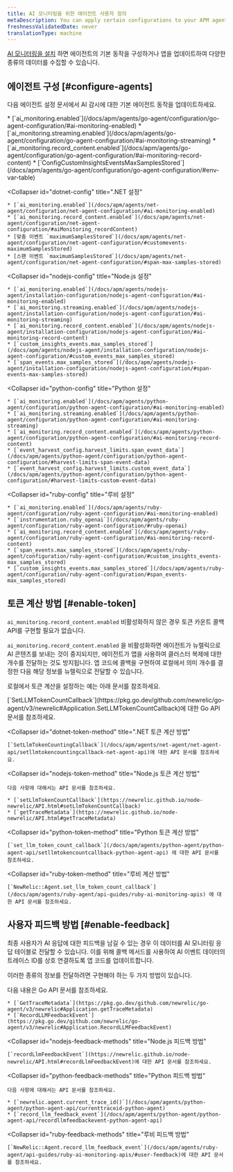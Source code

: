 ```yaml
---
title: AI 모니터링을 위한 에이전트 사용자 정의
metaDescription: You can apply certain configurations to your APM agents to change how your AI data appears in New Relic.
freshnessValidatedDate: never
translationType: machine
---
```


[AI 모니터링을 설치](/install/ai-monitoring) 하면 에이전트의 기본 동작을 구성하거나 앱을 업데이트하여 다양한 종류의 데이터를 수집할 수 있습니다.

## 에이전트 구성 [#configure-agents]

다음 에이전트 설정 문서에서 AI 감시에 대한 기본 에이전트 동작을 업데이트하세요.

<CollapserGroup>
  <Collapser
    id="go-config"
    title="설정으로 이동"
  >
    * [`ai_monitoring.enabled`](/docs/apm/agents/go-agent/configuration/go-agent-configuration/#ai-monitoring-enabled)
    * [`ai_monitoring.streaming.enabled`](/docs/apm/agents/go-agent/configuration/go-agent-configuration/#ai-monitoring-streaming)
    * [`ai_monitoring.record_content.enabled`](/docs/apm/agents/go-agent/configuration/go-agent-configuration/#ai-monitoring-record-content)
    * [`ConfigCustomInsightsEventsMaxSamplesStored`](/docs/apm/agents/go-agent/configuration/go-agent-configuration/#env-var-table)
  </Collapser>

  <Collapser
    id="dotnet-config"
    title=".NET 설정"
  >
    * [`ai_monitoring.enabled`](/docs/apm/agents/net-agent/configuration/net-agent-configuration/#ai-monitoring-enabled)
    * [`ai_monitoring.record_content.enabled`](/docs/apm/agents/net-agent/configuration/net-agent-configuration/#aiMonitoring_recordContent)
    * [맞춤 이벤트 `maximumSamplesStored`](/docs/apm/agents/net-agent/configuration/net-agent-configuration/#customevents-maximumSamplesStored)
    * [스팬 이벤트 `maximumSamplesStored`](/docs/apm/agents/net-agent/configuration/net-agent-configuration/#span-max-samples-stored)
  </Collapser>

  <Collapser
    id="nodejs-config"
    title="Node.js 설정"
  >
    * [`ai_monitoring.enabled`](/docs/apm/agents/nodejs-agent/installation-configuration/nodejs-agent-configuration/#ai-monitoring-enabled)
    * [`ai_monitoring.streaming.enabled`](/docs/apm/agents/nodejs-agent/installation-configuration/nodejs-agent-configuration/#ai-monitoring-streaming)
    * [`ai_monitoring.record_content.enabled`](/docs/apm/agents/nodejs-agent/installation-configuration/nodejs-agent-configuration/#ai-monitoring-record-content)
    * [`custom_insights_events.max_samples_stored`](/docs/apm/agents/nodejs-agent/installation-configuration/nodejs-agent-configuration/#custom_events_max_samples_stored)
    * [`span_events.max_samples_stored`](/docs/apm/agents/nodejs-agent/installation-configuration/nodejs-agent-configuration/#span-events-max-samples-stored)
  </Collapser>

  <Collapser
    id="python-config"
    title="Python 설정"
  >
    * [`ai_monitoring.enabled`](/docs/apm/agents/python-agent/configuration/python-agent-configuration/#ai-monitoring-enabled)
    * [`ai_monitoring.streaming.enabled`](/docs/apm/agents/python-agent/configuration/python-agent-configuration/#ai-monitoring-streaming)
    * [`ai_monitoring.record_content.enabled`](/docs/apm/agents/python-agent/configuration/python-agent-configuration/#ai-monitoring-record-content)
    * [`event_harvest_config.harvest_limits.span_event_data`](/docs/apm/agents/python-agent/configuration/python-agent-configuration/#harvest-limits-span-event-data)
    * [`event_harvest_config.harvest_limits.custom_event_data`](/docs/apm/agents/python-agent/configuration/python-agent-configuration/#harvest-limits-custom-event-data)
  </Collapser>

  <Collapser
    id="ruby-config"
    title="루비 설정"
  >
    * [`ai_monitoring.enabled`](/docs/apm/agents/ruby-agent/configuration/ruby-agent-configuration/#ai-monitoring-enabled)
    * [`instrumentation.ruby_openai`](/docs/apm/agents/ruby-agent/configuration/ruby-agent-configuration/#ruby-openai)
    * [`ai_monitoring.record_content.enabled`](/docs/apm/agents/ruby-agent/configuration/ruby-agent-configuration/#ai-monitoring-record-content)
    * [`span_events.max_samples_stored`](/docs/apm/agents/ruby-agent/configuration/ruby-agent-configuration/#custom_insights_events-max_samples_stored)
    * [`custom_insights_events.max_samples_stored`](/docs/apm/agents/ruby-agent/configuration/ruby-agent-configuration/#span_events-max_samples_stored)
  </Collapser>
</CollapserGroup>

## 토큰 계산 방법 [#enable-token]

`ai_monitoring.record_content.enabled` 비활성화하지 않은 경우 토큰 카운트 콜백 API를 구현할 필요가 없습니다.

`ai_monitoring.record_content.enabled` 을 비활성화하면 에이전트가 뉴렐릭으로 AI 콘텐츠를 보내는 것이 중지되지만, 에이전트가 앱을 사용하여 클러스터 복제에 대한 개수를 전달하는 것도 방지됩니다. 앱 코드에 콜백을 구현하여 로컬에서 의미 개수를 결정한 다음 해당 정보를 뉴렐릭으로 전달할 수 있습니다.

로컬에서 토큰 계산을 설정하는 예는 아래 문서를 참조하세요.

<CollapserGroup>
  <Collapser
    id="go-token-method"
    title="Go 토큰 계산 방법"
  >
    [`SetLLMTokenCountCallback`](https://pkg.go.dev/github.com/newrelic/go-agent/v3/newrelic#Application.SetLLMTokenCountCallback)에 대한 Go API 문서를 참조하세요.
  </Collapser>

  <Collapser
    id="dotnet-token-method"
    title=".NET 토큰 계산 방법"
  >
    [`SetLlmTokenCountingCallback`](/docs/apm/agents/net-agent/net-agent-api/setllmtokencountingcallback-net-agent-api)에 대한 API 문서를 참조하세요.
  </Collapser>

  <Collapser
    id="nodejs-token-method"
    title="Node.js 토큰 계산 방법"
  >
    다음 사항에 대해서는 API 문서를 참조하세요.

    * [`setLlmTokenCountCallback`](https://newrelic.github.io/node-newrelic/API.html#setLlmTokenCountCallback)
    * [`getTraceMetadata`](https://newrelic.github.io/node-newrelic/API.html#getTraceMetadata)
  </Collapser>

  <Collapser
    id="python-token-method"
    title="Python 토큰 계산 방법"
  >
    [`set_llm_token_count_callback`](/docs/apm/agents/python-agent/python-agent-api/setllmtokencountcallback-python-agent-api) 에 대한 API 문서를 참조하세요.
  </Collapser>

  <Collapser
    id="ruby-token-method"
    title="루비 계산 방법"
  >
    [`NewRelic::Agent.set_llm_token_count_callback`](/docs/apm/agents/ruby-agent/api-guides/ruby-ai-monitoring-apis) 에 대한 API 문서를 참조하세요.
  </Collapser>
</CollapserGroup>

## 사용자 피드백 방법 [#enable-feedback]

최종 사용자가 AI 응답에 대한 피드백을 남길 수 있는 경우 이 데이터를 AI 모니터링 응답 테이블로 전달할 수 있습니다. 이를 위해 콜백 메서드를 사용하여 AI 이벤트 데이터의 트레이스 ID를 상호 연결하도록 앱 코드를 업데이트합니다.

이러한 종류의 정보를 전달하려면 구현해야 하는 두 가지 방법이 있습니다.

<CollapserGroup>
  <Collapser
    id="go-feedback-methods"
    title="피드백 방법으로 이동"
  >
    다음 내용은 Go API 문서를 참조하세요.

    * [`GetTraceMetadata`](https://pkg.go.dev/github.com/newrelic/go-agent/v3/newrelic#Application.getTraceMetadata)
    * [`RecordLLMFeedbackEvent`](https://pkg.go.dev/github.com/newrelic/go-agent/v3/newrelic#Application.RecordLLMFeedbackEvent)
  </Collapser>

  <Collapser
    id="nodejs-feedback-methods"
    title="Node.js 피드백 방법"
  >
    [`recordLlmFeedbackEvent`](https://newrelic.github.io/node-newrelic/API.html#recordLlmFeedbackEvent)에 대한 API 문서를 참조하세요.
  </Collapser>

  <Collapser
    id="python-feedback-methods"
    title="Python 피드백 방법"
  >
    다음 사항에 대해서는 API 문서를 참조하세요.

    * [`newrelic.agent.current_trace_id()`](/docs/apm/agents/python-agent/python-agent-api/currenttraceid-python-agent)
    * [`record_llm_feedback_event`](/docs/apm/agents/python-agent/python-agent-api/recordllmfeedbackevent-python-agent-api)
  </Collapser>

  <Collapser
    id="ruby-feedback-methods"
    title="루비 피드백 방법"
  >
    [`NewRelic::Agent.record_llm_feedback_event`](/docs/apm/agents/ruby-agent/api-guides/ruby-ai-monitoring-apis/#user-feedback)에 대한 API 문서를 참조하세요.
  </Collapser>
</CollapserGroup>
